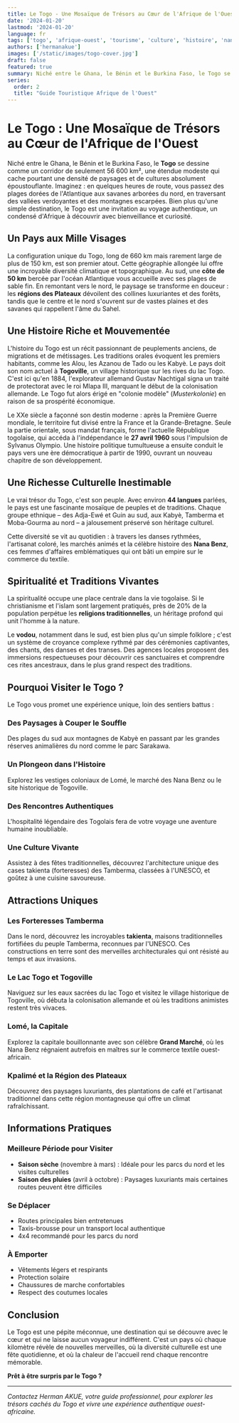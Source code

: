 ```yaml
---
title: Le Togo - Une Mosaïque de Trésors au Cœur de l'Afrique de l'Ouest
date: '2024-01-20'
lastmod: '2024-01-20'
language: fr
tags: ['togo', 'afrique-ouest', 'tourisme', 'culture', 'histoire', 'nana-benz', 'tamberma']
authors: ['hermanakue']
images: ['/static/images/togo-cover.jpg']
draft: false
featured: true
summary: Niché entre le Ghana, le Bénin et le Burkina Faso, le Togo se dessine comme un corridor de seulement 56 600 km², une étendue modeste qui cache pourtant une densité de paysages et de cultures absolument époustouflante.
series:
  order: 2
  title: "Guide Touristique Afrique de l'Ouest"
---
```


# Le Togo : Une Mosaïque de Trésors au Cœur de l'Afrique de l'Ouest

Niché entre le Ghana, le Bénin et le Burkina Faso, le **Togo** se dessine comme un corridor de seulement 56 600 km², une étendue modeste qui cache pourtant une densité de paysages et de cultures absolument époustouflante. Imaginez : en quelques heures de route, vous passez des plages dorées de l'Atlantique aux savanes arborées du nord, en traversant des vallées verdoyantes et des montagnes escarpées. Bien plus qu'une simple destination, le Togo est une invitation au voyage authentique, un condensé d'Afrique à découvrir avec bienveillance et curiosité.

## Un Pays aux Mille Visages

La configuration unique du Togo, long de 660 km mais rarement large de plus de 150 km, est son premier atout. Cette géographie allongée lui offre une incroyable diversité climatique et topographique. Au sud, une **côte de 50 km** bercée par l'océan Atlantique vous accueille avec ses plages de sable fin. En remontant vers le nord, le paysage se transforme en douceur : les **régions des Plateaux** dévoilent des collines luxuriantes et des forêts, tandis que le centre et le nord s'ouvrent sur de vastes plaines et des savanes qui rappellent l'âme du Sahel.

## Une Histoire Riche et Mouvementée

L'histoire du Togo est un récit passionnant de peuplements anciens, de migrations et de métissages. Les traditions orales évoquent les premiers habitants, comme les Alou, les Azanou de Tado ou les Kabyè. Le pays doit son nom actuel à **Togoville**, un village historique sur les rives du lac Togo. C'est ici qu'en 1884, l'explorateur allemand Gustav Nachtigal signa un traité de protectorat avec le roi Mlapa III, marquant le début de la colonisation allemande. Le Togo fut alors érigé en "colonie modèle" (*Musterkolonie*) en raison de sa prospérité économique.

Le XXe siècle a façonné son destin moderne : après la Première Guerre mondiale, le territoire fut divisé entre la France et la Grande-Bretagne. Seule la partie orientale, sous mandat français, forme l'actuelle République togolaise, qui accéda à l'indépendance le **27 avril 1960** sous l'impulsion de Sylvanus Olympio. Une histoire politique tumultueuse a ensuite conduit le pays vers une ère démocratique à partir de 1990, ouvrant un nouveau chapitre de son développement.

## Une Richesse Culturelle Inestimable

Le vrai trésor du Togo, c'est son peuple. Avec environ **44 langues** parlées, le pays est une fascinante mosaïque de peuples et de traditions. Chaque groupe ethnique – des Adja-Ewé et Guin au sud, aux Kabyè, Tamberma et Moba-Gourma au nord – a jalousement préservé son héritage culturel.

Cette diversité se vit au quotidien : à travers les danses rythmées, l'artisanat coloré, les marchés animés et la célèbre histoire des **Nana Benz**, ces femmes d'affaires emblématiques qui ont bâti un empire sur le commerce du textile.

## Spiritualité et Traditions Vivantes

La spiritualité occupe une place centrale dans la vie togolaise. Si le christianisme et l'islam sont largement pratiqués, près de 20% de la population perpétue les **religions traditionnelles**, un héritage profond qui unit l'homme à la nature.

Le **vodou**, notamment dans le sud, est bien plus qu'un simple folklore ; c'est un système de croyance complexe rythmé par des cérémonies captivantes, des chants, des danses et des transes. Des agences locales proposent des immersions respectueuses pour découvrir ces sanctuaires et comprendre ces rites ancestraux, dans le plus grand respect des traditions.

## Pourquoi Visiter le Togo ?

Le Togo vous promet une expérience unique, loin des sentiers battus :

### Des Paysages à Couper le Souffle
Des plages du sud aux montagnes de Kabyè en passant par les grandes réserves animalières du nord comme le parc Sarakawa.

### Un Plongeon dans l'Histoire
Explorez les vestiges coloniaux de Lomé, le marché des Nana Benz ou le site historique de Togoville.

### Des Rencontres Authentiques
L'hospitalité légendaire des Togolais fera de votre voyage une aventure humaine inoubliable.

### Une Culture Vivante
Assistez à des fêtes traditionnelles, découvrez l'architecture unique des cases takienta (forteresses) des Tamberma, classées à l'UNESCO, et goûtez à une cuisine savoureuse.

## Attractions Uniques

### Les Forteresses Tamberma
Dans le nord, découvrez les incroyables **takienta**, maisons traditionnelles fortifiées du peuple Tamberma, reconnues par l'UNESCO. Ces constructions en terre sont des merveilles architecturales qui ont résisté au temps et aux invasions.

### Le Lac Togo et Togoville
Naviguez sur les eaux sacrées du lac Togo et visitez le village historique de Togoville, où débuta la colonisation allemande et où les traditions animistes restent très vivaces.

### Lomé, la Capitale
Explorez la capitale bouillonnante avec son célèbre **Grand Marché**, où les Nana Benz régnaient autrefois en maîtres sur le commerce textile ouest-africain.

### Kpalimé et la Région des Plateaux
Découvrez des paysages luxuriants, des plantations de café et l'artisanat traditionnel dans cette région montagneuse qui offre un climat rafraîchissant.

## Informations Pratiques

### Meilleure Période pour Visiter
- **Saison sèche** (novembre à mars) : Idéale pour les parcs du nord et les visites culturelles
- **Saison des pluies** (avril à octobre) : Paysages luxuriants mais certaines routes peuvent être difficiles

### Se Déplacer
- Routes principales bien entretenues
- Taxis-brousse pour un transport local authentique
- 4x4 recommandé pour les parcs du nord

### À Emporter
- Vêtements légers et respirants
- Protection solaire
- Chaussures de marche confortables
- Respect des coutumes locales

## Conclusion

Le Togo est une pépite méconnue, une destination qui se découvre avec le cœur et qui ne laisse aucun voyageur indifférent. C'est un pays où chaque kilomètre révèle de nouvelles merveilles, où la diversité culturelle est une fête quotidienne, et où la chaleur de l'accueil rend chaque rencontre mémorable.

**Prêt à être surpris par le Togo ?**

---

*Contactez Herman AKUE, votre guide professionnel, pour explorer les trésors cachés du Togo et vivre une expérience authentique ouest-africaine.*
